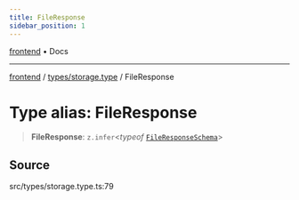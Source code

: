 ```yaml
---
title: FileResponse
sidebar_position: 1
---
```


[frontend](../../..) • Docs

***

[frontend](../../..) / [types/storage.type](..) / FileResponse

# Type alias: FileResponse

> **FileResponse**: `z.infer`\<*typeof* [`FileResponseSchema`](../variables/FileResponseSchema)\>

## Source

src/types/storage.type.ts:79

